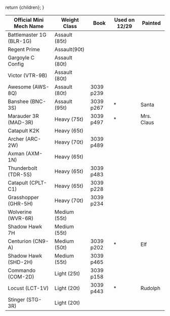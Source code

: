   return <Framework>{children}</Framework>;
}

| Official Mini Mech Name  | Weight Class  | Book      | Used on 12/29 | Painted |
| ------------------------ | ------------- | --------- | -------------- | --- |
| Battlemaster 1G (BLR-1G) | Assault (85t) |
| Regent Prime             | Assault(90t)  |
| Gargoyle C Config        | Assault (80t) |
| Victor (VTR-9B)          | Assault (80t) |
| Awesome (AWS-8Q)         | Assault (80t) | 3039 p239 |
| Banshee (BNC-3S)         | Assault (95t) | 3039 p267 | \*             | Santa
| Marauder 3R (MAD-3R)     | Heavy (75t)   | 3039 p497 | \*             | Mrs. Claus
| Catapult K2K             | Heavy (65t)   |
| Archer (ARC-2W)          | Heavy (70t)   | 3039 p489 |                |
| Axman (AXM-1N)           | Heavy (65t)   |
| Thunderbolt (TDR-5S)     | Heavy (65t)   | 3039 p483 |
| Catapult (CPLT-C1)       | Heavy (65t)   | 3039 p228 |
| Grasshopper (GHR-5H)     | Heavy (70t)   | 3039 p234 |
| Wolverine (WVR-6R)       | Medium (55t)  |
| Shadow Hawk 7H           | Medium (55t)  |
| Centurion (CN9-A)        | Medium (50t)  | 3039 p202 | \*             | Elf
| Shadow Hawk (SHD-2H)     | Medium (55t)  | 3039 p465 |
| Commando (COM-2D)        | Light (25t)   | 3039 p158 |
| Locust (LCT-1V)          | Light (20t)   | 3039 p443 | \*             | Rudolph
| Stinger (STG-3R)         | Light (20t)   |
